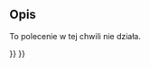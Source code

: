 <languages/>

{{Docnav/pl
|[[Std_MacroStepInto/pl|Wejdź do]]
|
|[[Std_Macro_Menu/pl|Std: Menu Makrodefinicje]]
|IconL=
|IconR=
|IconC=Freecad.svg
}}

<!--Empty=1 to suppress icon-->
{{GuiCommand/pl
|Name=Std ToggleBreakpoint
|Name/pl=Std: Przełącz punkt przerwania
|MenuLocation=Makrodefinicje → Przełącz punkt przerwania
|Workbenches=wszystkie
|Shortcut={{KEY|F9}}
|SeeAlso=[[Std_MacroStepOver/pl|Krok dalej]], [[Std_MacroStepInto/pl|Wejdź do]]
}}

<span id="Description"></span>
==Opis==

To polecenie w tej chwili nie działa.


{{Docnav/pl
|[[Std_MacroStepInto/pl|Wejdź do]]
|
|[[Std_Macro_Menu/pl|Std: Menu Makrodefinicje]]
|IconL=
|IconR=
|IconC=Freecad.svg
}}

{{Std_Base_navi{{#translation:}}}}
{{Userdocnavi{{#translation:}}}}